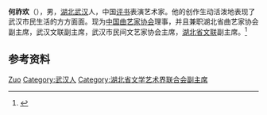 '''何祚欢'''（{{bd|1941年|3月|}}），男，[[湖北|湖北]][[武汉|武汉]]人，中国[[评书|评书]]表演艺术家。他的创作生动活泼地表现了武汉市民生活的方方面面。现为[[中国曲艺家协会|中国曲艺家协会]]理事，并且兼职湖北省曲艺家协会副主席，武汉文联副主席，武汉市民间文艺家协会主席，[[湖北省文联|湖北省文联]]副主席。<ref>{{Cite web|title=何祚欢：有些武汉人把武汉话讲得稀烂|url=http://hb.ifeng.com/dfzx/detail_2013_08/22/1137439_0.shtml|accessdate=2020-05-30|work=凤凰网湖北|archive-date=2015-05-26|archive-url=https://web.archive.org/web/20150526214750/http://hb.ifeng.com/dfzx/detail_2013_08/22/1137439_0.shtml|dead-url=no}}</ref>

== 参考资料 ==
{{reflist}}
{{wuhan-stub}}
{{china-artist-stub}}
{{china-enter-bio-stub}}

{{Authority control}}
{{DEFAULTSORT:He}}
[[Category:何姓|Zuo]]
[[Category:武汉人|Category:武汉人]]
[[Category:湖北省文学艺术界联合会副主席|Category:湖北省文学艺术界联合会副主席]]